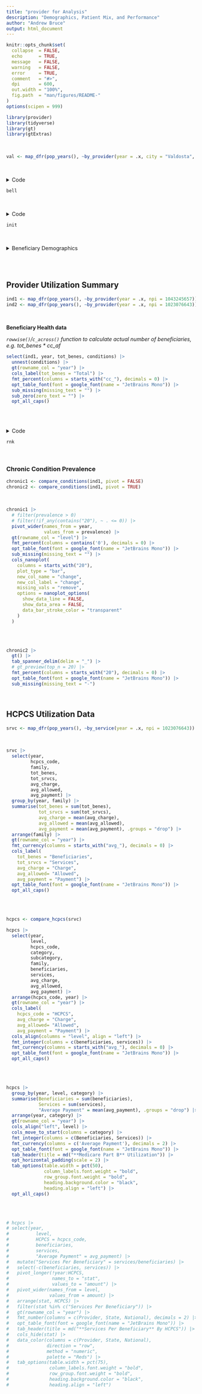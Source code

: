 ```yaml
---
title: "provider for Analysis"
description: "Demographics, Patient Mix, and Performance"
author: "Andrew Bruce"
output: html_document
---
```


```r
knitr::opts_chunk$set(
  collapse  = FALSE,
  echo      = TRUE, 
  message   = FALSE, 
  warning   = FALSE,
  error     = TRUE,
  comment   = "#>",
  dpi       = 600, 
  out.width = "100%",
  fig.path  = "man/figures/README-"
)
options(scipen = 999)
```

```r
library(provider)
library(tidyverse)
library(gt)
library(gtExtras)
```

<br>

```r
val <- map_dfr(pop_years(), ~by_provider(year = .x, city = "Valdosta", state = "GA"))
```

<br>

<details><summary>Code</summary>
<p>


```r
bell <- val |> 
  unnest(demographics) |> 
  mutate(year = as.integer(year)) |> 
  select(year, 
         entity_type, 
         gender, 
         specialty, 
         tot_hcpcs:bene_age_avg) |> 
  group_by(year, entity_type) |> 
  summarise( # providers = n(),
            benes = mean(tot_benes, na.rm = TRUE),
            srvcs = mean(tot_srvcs, na.rm = TRUE),
            #charges = mean(tot_charges, na.rm = TRUE),
            allowed = mean(tot_allowed, na.rm = TRUE),
            payment = mean(tot_payment, na.rm = TRUE)
            # hcc = mean(hcc_risk_avg, na.rm = TRUE),
            # age = mean(bene_age_avg, na.rm = TRUE)
            ) |> 
  ungroup() |> 
  group_by(entity_type) |> 
  gt::gt(rowname_col = "year") |> 
  gtExtras::gt_plt_dumbbell(benes,
                            srvcs,
                            label = "Beneficiaries : Services",
                            text_size = 3, 
                            width = 80) |> 
  gtExtras::gt_plt_dumbbell(allowed,
                            payment,
                            label = "Allowed : Payment",
                            text_size = 2, 
                            text_args = list(accuracy = 100),
                            width = 85) |> 
  opt_table_font(font = google_font(name = "JetBrains Mono")) |> 
  opt_all_caps() |>
  opt_stylize(add_row_striping = FALSE, color = "gray") |> 
  opt_horizontal_padding(scale = 2) |> 
  tab_options(table.width = pct(100),
              column_labels.font.weight = "bold",
              row_group.font.weight = "bold",
              heading.background.color = "black",
              heading.align = "left")
```


</p>
</details> 

```r
bell
```


<br>

<details><summary>Code</summary>
<p>

```r
init <- val |> 
  group_by(year) |> 
  summarise(
    provs = n(),
    benes = sum(tot_benes),
    srvcs = sum(tot_srvcs), 
    pymt = sum(tot_payment),
    .groups = "drop") |> 
  change(!year) |> 
  select(year,
         provs,
         provs_chg,
         provs_pct,
         provs_ror = provs_pct_ror,
         benes,
         benes_chg,
         benes_pct,
         benes_ror = benes_pct_ror,
         srvcs,
         srvcs_chg,
         srvcs_pct,
         srvcs_ror = srvcs_pct_ror,
         pymt,
         pymt_chg,
         pymt_pct,
         pymt_ror = pymt_pct_ror,) |> 
  gt(rowname_col = "year") |> 
  sub_zero(zero_text = "") |> 
  sub_missing(missing_text = "") |>
  fmt_integer(columns = c(provs, benes, srvcs, pymt), sep_mark = ",", suffixing = TRUE) |>
  fmt_integer(columns = ends_with("chg"), force_sign = TRUE, sep_mark = ",", suffixing = TRUE) |>
  fmt_percent(columns = ends_with("pct"), force_sign = TRUE, decimals = 1) |>
  fmt_percent(columns = ends_with("ror"), decimals = 1) |>
  cols_label(
    provs = "Tot",
    provs_chg = "Abs",
    provs_ror = "RoR",
    provs_pct = "%",
    benes = "Tot",
    benes_chg = "Abs",
    benes_ror = "RoR",
    benes_pct = "%",
    srvcs = "Tot",
    srvcs_chg = "Abs",
    srvcs_ror = "RoR",
    srvcs_pct = "%",
    pymt = "Tot",
    pymt_chg = "Abs",
    pymt_ror = "RoR",
    pymt_pct = "%") |> 
  cols_hide(columns = c(benes, srvcs, pymt)) |> 
  tab_spanner(label = "Providers",
    columns = c(provs, provs_chg, provs_ror, provs_pct)) |> 
  tab_spanner(label = "Payment",
    columns = c(pymt, pymt_chg, pymt_ror, pymt_pct)) |>
  tab_spanner(label = "Beneficiaries",
    columns = c(benes, benes_chg, benes_ror, benes_pct)) |>
  tab_spanner(label = "Services",
    columns = c(srvcs, srvcs_chg, srvcs_ror, srvcs_pct)) |>
  opt_table_font(font = google_font(name = "JetBrains Mono")) |> 
  opt_all_caps() |> 
  opt_stylize(color = "red")
```



</p>
</details> 


```r
init
```


<br>




<details><summary>Beneficiary Demographics</summary>
<p>


```r
select(ind1, year, tot_benes, demographics) |> 
  unnest(demographics) |>
  select(-contains("race")) |>
  mutate(across(c(bene_age_lt65:bene_ndual), \(x) coalesce(x, 0))) |> 
  rowwise() |>
  mutate(tot_bene_age = sum(c_across(bene_age_lt65:bene_age_gt84), na.rm = TRUE), 
         tot_bene_gen = sum(c_across(bene_gen_female:bene_gen_male), na.rm = TRUE), 
         tot_bene_dual = sum(c_across(bene_dual:bene_ndual), na.rm = TRUE),
         tot_age_eq = if_else(tot_benes == tot_bene_age, TRUE, FALSE),
         tot_gen_eq = if_else(tot_benes == tot_bene_gen, TRUE, FALSE),
         tot_dual_eq = if_else(tot_benes == tot_bene_dual, TRUE, FALSE),
         verdict = if_else(isTRUE(tot_age_eq) && isTRUE(tot_gen_eq) && isTRUE(tot_dual_eq), TRUE, FALSE),
         .after = tot_benes) |> 
  select(year, 
         tot_benes, 
         tot_bene_age, 
         tot_age_eq, 
         tot_bene_gen, 
         tot_gen_eq, 
         tot_bene_dual, 
         tot_dual_eq, 
         verdict, 
         bene_age_avg:bene_ndual) |>
  # filter(verdict ==TRUE) |> 
  gt(rowname_col = "year") |> 
  cols_label(
    tot_benes = "Total",
    tot_bene_age = "A",
    tot_age_eq = "",
    tot_bene_gen = "G",
    tot_gen_eq = "",
    tot_bene_dual = "D",
    tot_dual_eq = "",
    bene_age_avg = "Avg",
    bene_age_lt65 = "<65", 
    bene_age_65_74 = "65-74", 
    bene_age_75_84 = "75-84", 
    bene_age_gt84 = ">84",
    bene_gen_male = "M", 
    bene_gen_female = "F",
    bene_dual = "1", 
    bene_ndual = "2") |> 
  tab_spanner(label = "Age", columns = c(bene_age_lt65, bene_age_65_74, bene_age_75_84, bene_age_gt84)) |> 
  tab_spanner(label = "Gender", columns = c(bene_gen_male, bene_gen_female)) |> 
  tab_spanner(label = "Dual Status", columns = c(bene_dual, bene_ndual)) |> 
  opt_table_font(font = google_font(name = "JetBrains Mono")) |> 
  sub_missing(missing_text = "") |>
  sub_zero(zero_text = "") |>
  opt_all_caps() |> 
  gt_check_xmark(cols = c(tot_age_eq, tot_gen_eq, tot_dual_eq, verdict)) |> 
  opt_stylize(color = "gray")
```

</p>
</details> 

<br><br>


## Provider Utilization Summary

```r
ind1 <- map_dfr(pop_years(), ~by_provider(year = .x, npi = 1043245657))
ind2 <- map_dfr(pop_years(), ~by_provider(year = .x, npi = 1023076643))
```

<br>

__Beneficiary Health data__

_`rowwise()`/`c_across()` function to calculate actual number of beneficiaries, e.g. tot_benes * cc_af_

```r
select(ind1, year, tot_benes, conditions) |> 
  unnest(conditions) |>
  gt(rowname_col = "year") |> 
  cols_label(tot_benes = "Total") |>  
  fmt_percent(columns = starts_with("cc_"), decimals = 0) |>
  opt_table_font(font = google_font(name = "JetBrains Mono")) |> 
  sub_missing(missing_text = "") |>
  sub_zero(zero_text = "") |>
  opt_all_caps()
```

<br><br>

<details><summary>Code</summary>
<p>

```r
rnk <- select(ind1, year, starts_with("tot_")) |> 
  select(-tot_hcpcs, -tot_std_pymt) |> 
  change(starts_with("tot_")) |>
  select(-ends_with("_csm")) |> 
  gt(rowname_col = "year") |> 
  gtExtras::gt_duplicate_column(tot_benes_pct, after = tot_benes_pct_ror, dupe_name = "benes_pct") |> 
  gtExtras::gt_fa_rank_change(benes_pct, font_color = "match", show_text = FALSE, palette = c("#FEC1A5FF", "lightgrey", "#BF714DFF")) |>
  gtExtras::gt_duplicate_column(tot_srvcs_pct, after = tot_srvcs, dupe_name = "srvcs_pct") |> 
  gtExtras::gt_fa_rank_change(srvcs_pct, font_color = "match", show_text = FALSE, palette = c("#FEC1A5FF", "lightgrey", "#BF714DFF")) |>
  gtExtras::gt_duplicate_column(tot_charges_pct, after = tot_charges, dupe_name = "charges_pct") |> 
  gtExtras::gt_fa_rank_change(charges_pct, font_color = "match", show_text = FALSE, palette = c("#FEC1A5FF", "lightgrey", "#BF714DFF")) |>
  gtExtras::gt_duplicate_column(tot_allowed_pct, after = tot_allowed, dupe_name = "allowed_pct") |> 
  gtExtras::gt_fa_rank_change(allowed_pct, font_color = "match", show_text = FALSE, palette = c("#FEC1A5FF", "lightgrey", "#BF714DFF")) |>
  gtExtras::gt_duplicate_column(tot_payment_pct, after = tot_payment, dupe_name = "payment_pct") |> 
  gtExtras::gt_fa_rank_change(payment_pct, font_color = "match", show_text = FALSE, palette = c("#FEC1A5FF", "lightgrey", "#BF714DFF")) |>
  fmt_percent(columns = ends_with("_pct_ror"), decimals = 0) |>
  fmt_percent(columns = ends_with("_pct"), decimals = 0, force_sign = TRUE) |>
  fmt_integer(columns = c(tot_benes, 
                          tot_srvcs, 
                          tot_benes_chg, 
                          tot_srvcs_chg, 
                          tot_charges_chg, 
                          tot_allowed_chg, 
                          tot_payment_chg), suffixing = TRUE) |> 
  fmt_currency(columns = c(tot_charges, 
                           tot_allowed, 
                           tot_payment), decimals = 0, suffixing = TRUE) |> 
  sub_zero(zero_text = "") |> 
  grand_summary_rows(columns = ends_with("_pct_ror"),
                     fns =  list(label = md("**Geo**"), 
                                 id = "mean", fn = "provider::geomean"),
                     fmt = ~ fmt_percent(., decimals = 0), 
                     missing_text = "") |> 
  grand_summary_rows(columns = c(tot_benes_pct,
                                 tot_srvcs_pct,
                                 tot_charges_pct, 
                                 tot_allowed_pct, 
                                 tot_payment_pct),
                     fns =  list(label = md("**Sum**"), 
                                 id = "sum", fn = "sum"),
                     fmt = ~ fmt_percent(., decimals = 0, force_sign = TRUE), 
                     missing_text = "") |> 
  tab_spanner(label = "Beneficiaries", columns = contains("benes")) |> 
  tab_spanner(label = "Services", columns = contains("srvcs")) |> 
  tab_spanner(label = "Charges", columns = contains("charges")) |> 
  tab_spanner(label = "Allowed", columns = contains("allowed")) |> 
  tab_spanner(label = "Payment", columns = contains("payment")) |> 
  cols_label(
    benes_pct = "",
    srvcs_pct = "",
    charges_pct = "",
    allowed_pct = "",
    payment_pct = "",
    tot_benes_pct_ror = "RoR",
    tot_srvcs_pct_ror = "RoR",
    tot_charges_pct_ror = "RoR",
    tot_allowed_pct_ror = "RoR",
    tot_payment_pct_ror = "RoR",
    tot_benes       = ("Tot"),
    tot_benes_pct   = ("(%)"),
    tot_srvcs       = ("Tot"),
    tot_srvcs_pct   = ("(%)"),
    tot_charges     = ("Tot"),
    tot_charges_pct = ("(%)"),
    tot_allowed     = ("Tot"),
    tot_allowed_pct = ("(%)"),
    tot_payment     = ("Tot"),
    tot_payment_pct = ("(%)")) |> 
  cols_hide(columns = ends_with("_chg")) |> 
  opt_table_font(font = google_font(name = "JetBrains Mono")) |>
  tab_header(title = md("**Medicare Part B** Utilization"),
             subtitle = md("Counts & Amounts, 2013-2019")) |> 
  data_color(columns = c(tot_benes, tot_srvcs, tot_charges, tot_allowed, tot_payment),
             method = "numeric",
             palette = "Reds") |> 
  data_color(columns = c(tot_benes_chg, tot_benes_pct),
             rows = tot_benes_chg < 0,
             method = "numeric",
             palette = "red2", 
             apply_to = "text") |> 
  data_color(columns = c(tot_benes_chg, tot_benes_pct),
             rows = tot_benes_chg > 0,
             method = "numeric",
             palette = "gray90", 
             apply_to = "fill") |> 
  data_color(columns = c(tot_srvcs_chg, tot_srvcs_pct),
             rows = tot_srvcs_chg < 0,
             method = "numeric",
             palette = "red2", 
             apply_to = "text") |> 
  data_color(columns = c(tot_srvcs_chg, tot_srvcs_pct),
             rows = tot_srvcs_chg > 0,
             method = "numeric",
             palette = "gray90", 
             apply_to = "fill") |> 
  data_color(columns = c(tot_charges_chg, tot_charges_pct),
             rows = tot_charges_chg < 0,
             method = "numeric",
             palette = "red2", 
             apply_to = "text") |> 
  data_color(columns = c(tot_charges_chg, tot_charges_pct),
             rows = tot_charges_chg > 0,
             method = "numeric",
             palette = "gray90", 
             apply_to = "fill") |> 
  data_color(columns = c(tot_allowed_chg, tot_allowed_pct),
             rows = tot_allowed_chg < 0,
             method = "numeric",
             palette = "red2", 
             apply_to = "text") |> 
  data_color(columns = c(tot_allowed_chg, tot_allowed_pct),
             rows = tot_allowed_chg > 0,
             method = "numeric",
             palette = "gray90", 
             apply_to = "fill") |> 
  data_color(columns = c(tot_payment_chg, tot_payment_pct),
             rows = tot_payment_chg < 0,
             method = "numeric",
             palette = "red2", 
             apply_to = "text") |> 
  data_color(columns = c(tot_payment_chg, tot_payment_pct),
             rows = tot_payment_chg > 0,
             method = "numeric",
             palette = "gray90", 
             apply_to = "fill") |> 
  tab_options(table.width = pct(100),
              column_labels.font.weight = "bold",
              row_group.font.weight = "bold",
              heading.background.color = "black",
              heading.align = "left") |> 
  tab_header(title = md("**Medicare Part B** Utilization")) |> 
  opt_horizontal_padding(scale = 2) |> 
  tab_options(table.width = pct(50),
              column_labels.font.weight = "bold",
              row_group.font.weight = "bold",
              heading.background.color = "black",
              heading.align = "left") |> 
  opt_all_caps()
```

</p>
</details> 


```r
rnk
```


<br>

### Chronic Condition Prevalence

```r
chronic1 <- compare_conditions(ind1, pivot = FALSE)
chronic2 <- compare_conditions(ind1, pivot = TRUE)
```

<br>



```r
chronic1 |>
  # filter(prevalence > 0)
  # filter(!if_any(contains("20"), ~ . <= 0)) |>
  pivot_wider(names_from = year, 
              values_from = prevalence) |>
  gt(rowname_col = "level") |> 
  fmt_percent(columns = contains('0'), decimals = 0) |>
  opt_table_font(font = google_font(name = "JetBrains Mono")) |> 
  sub_missing(missing_text = "") |> 
  cols_nanoplot(
    columns = starts_with("20"),
    plot_type = "bar",
    new_col_name = "change",
    new_col_label = "change",
    missing_vals = "remove",
    options = nanoplot_options(
      show_data_line = FALSE,
      show_data_area = FALSE,
      data_bar_stroke_color = "transparent"
    )
  )
```

<br><br>

```r
chronic2 |>
  gt() |> 
  tab_spanner_delim(delim = "_") |>
  # gt_preview(top_n = 20) |> 
  fmt_percent(columns = starts_with("20"), decimals = 0) |>
  opt_table_font(font = google_font(name = "JetBrains Mono")) |> 
  sub_missing(missing_text = "-")
```

<br>

## HCPCS Utilization Data

```r
srvc <- map_dfr(pop_years(), ~by_service(year = .x, npi = 1023076643))
```

<br>

```r
srvc |> 
  select(year, 
         hcpcs_code, 
         family, 
         tot_benes, 
         tot_srvcs, 
         avg_charge, 
         avg_allowed, 
         avg_payment) |> 
  group_by(year, family) |> 
  summarise(tot_benes = sum(tot_benes),
            tot_srvcs = sum(tot_srvcs),
            avg_charge = mean(avg_charge), 
            avg_allowed = mean(avg_allowed), 
            avg_payment = mean(avg_payment), .groups = "drop") |>
  arrange(family) |> 
  gt(rowname_col = "year") |> 
  fmt_currency(columns = starts_with("avg_"), decimals = 0) |>
  cols_label(
    tot_benes = "Beneficiaries",
    tot_srvcs = "Services",
    avg_charge = "Charge",
    avg_allowed= "Allowed",
    avg_payment = "Payment") |> 
  opt_table_font(font = google_font(name = "JetBrains Mono")) |> 
  opt_all_caps()
```

<br>
<br>


```r
hcpcs <- compare_hcpcs(srvc)

hcpcs |> 
  select(year, 
         level,
         hcpcs_code,
         category,
         subcategory,
         family, 
         beneficiaries, 
         services, 
         avg_charge, 
         avg_allowed, 
         avg_payment) |> 
  arrange(hcpcs_code, year) |>
  gt(rowname_col = "year") |> 
  cols_label(
    hcpcs_code = "HCPCS",
    avg_charge = "Charge",
    avg_allowed= "Allowed",
    avg_payment = "Payment") |> 
  cols_align(columns = "level", align = "left") |>
  fmt_integer(columns = c(beneficiaries, services)) |>
  fmt_currency(columns = starts_with("avg_"), decimals = 0) |>
  opt_table_font(font = google_font(name = "JetBrains Mono")) |> 
  opt_all_caps()
```



<br>
<br>

```r
hcpcs |> 
  group_by(year, level, category) |>
  summarise(Beneficiaries = sum(beneficiaries),
            Services = sum(services),
            "Average Payment" = mean(avg_payment), .groups = "drop") |>
  arrange(year, category) |>
  gt(rowname_col = "year") |> 
  cols_align("left", level) |> 
  cols_move_to_start(columns = category) |> 
  fmt_integer(columns = c(Beneficiaries, Services)) |> 
  fmt_currency(columns = c('Average Payment'), decimals = 2) |> 
  opt_table_font(font = google_font(name = "JetBrains Mono")) |>
  tab_header(title = md("**Medicare Part B** Utilization")) |> 
  opt_horizontal_padding(scale = 2) |> 
  tab_options(table.width = pct(50),
              column_labels.font.weight = "bold",
              row_group.font.weight = "bold",
              heading.background.color = "black",
              heading.align = "left") |> 
  opt_all_caps()
```

<br><br>

```r
# hcpcs |>
# select(year, 
#          level, 
#          HCPCS = hcpcs_code,
#          beneficiaries,
#          services, 
#          "Average Payment" = avg_payment) |> 
#   mutate("Services Per Beneficiary" = services/beneficiaries) |> 
#   select(-c(beneficiaries, services)) |> 
#   pivot_longer(!year:HCPCS, 
#                names_to = "stat", 
#                values_to = "amount") |> 
#   pivot_wider(names_from = level, 
#               values_from = amount) |> 
#   arrange(stat, HCPCS) |> 
#   filter(stat %in% c("Services Per Beneficiary")) |> 
#   gt(rowname_col = "year") |> 
#   fmt_number(columns = c(Provider, State, National), decimals = 2) |> 
#   opt_table_font(font = google_font(name = "JetBrains Mono")) |>
#   tab_header(title = md("**Services Per Beneficiary** By HCPCS")) |> 
#   cols_hide(stat) |> 
#   data_color(columns = c(Provider, State, National),
#              direction = "row",
#              method = "numeric",
#              palette = "Reds") |> 
#   tab_options(table.width = pct(75),
#               column_labels.font.weight = "bold",
#               row_group.font.weight = "bold",
#               heading.background.color = "black",
#               heading.align = "left")
```

<br>
